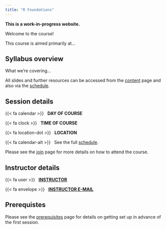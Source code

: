 ```yaml
---
title: "R Foundations"
---
```


**This is a work-in-progress website.**

Welcome to the course!

This course is aimed primarily at...

## Syllabus overview

What we're covering...

All slides and further resources can be accessed from the [content](content.qmd) page and also via the [schedule](schedule.qmd). 

## Session details

{{< fa calendar >}} &nbsp; **DAY OF COURSE**

{{< fa clock >}} &nbsp; **TIME OF COURSE**

{{< fa location-dot >}} &nbsp; **LOCATION** 

{{< fa calendar-alt >}} &nbsp; See the full [schedule](schedule.qmd).

Please see the [join](join.qmd) page for more details on how to attend the course.

## Instructor details

{{< fa user >}} &nbsp; [**INSTRUCTOR**](https://INTSTRUCTOR-WEB-PAGE)

{{< fa envelope >}} &nbsp; [**INSTRUCTOR E-MAIL**](mailto:INSTRUCTOR-E-MAIL)

## Prerequistes

Please see the [prerequisites](prerequisites.qmd) page for details on getting set up in advance of the first session.
